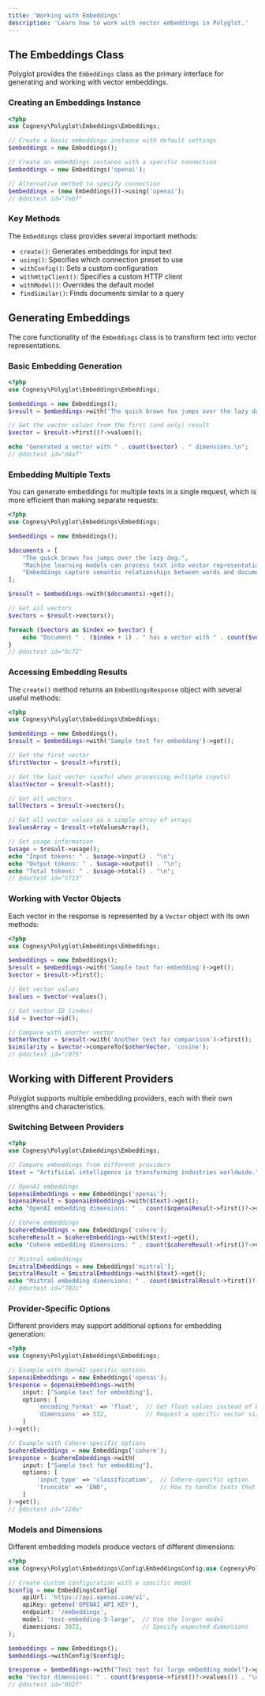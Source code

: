 ```yaml
---
title: 'Working with Embeddings'
description: 'Learn how to work with vector embeddings in Polyglot.'
---
```


## The Embeddings Class

Polyglot provides the `Embeddings` class as the primary interface for generating and working with vector embeddings.

### Creating an Embeddings Instance

```php
<?php
use Cognesy\Polyglot\Embeddings\Embeddings;

// Create a basic embeddings instance with default settings
$embeddings = new Embeddings();

// Create an embeddings instance with a specific connection
$embeddings = new Embeddings('openai');

// Alternative method to specify connection
$embeddings = (new Embeddings())->using('openai');
// @doctest id="7ebf"
```

### Key Methods

The `Embeddings` class provides several important methods:

- `create()`: Generates embeddings for input text
- `using()`: Specifies which connection preset to use
- `withConfig()`: Sets a custom configuration
- `withHttpClient()`: Specifies a custom HTTP client
- `withModel()`: Overrides the default model
- `findSimilar()`: Finds documents similar to a query




## Generating Embeddings

The core functionality of the `Embeddings` class is to transform text into vector representations.

### Basic Embedding Generation

```php
<?php
use Cognesy\Polyglot\Embeddings\Embeddings;

$embeddings = new Embeddings();
$result = $embeddings->with('The quick brown fox jumps over the lazy dog.')->get();

// Get the vector values from the first (and only) result
$vector = $result->first()?->values();

echo "Generated a vector with " . count($vector) . " dimensions.\n";
// @doctest id="d4af"
```

### Embedding Multiple Texts

You can generate embeddings for multiple texts in a single request, which is more efficient than making separate requests:

```php
<?php
use Cognesy\Polyglot\Embeddings\Embeddings;

$embeddings = new Embeddings();

$documents = [
    "The quick brown fox jumps over the lazy dog.",
    "Machine learning models can process text into vector representations.",
    "Embeddings capture semantic relationships between words and documents."
];

$result = $embeddings->with($documents)->get();

// Get all vectors
$vectors = $result->vectors();

foreach ($vectors as $index => $vector) {
    echo "Document " . ($index + 1) . " has a vector with " . count($vector->values()) . " dimensions.\n";
}
// @doctest id="8c72"
```

### Accessing Embedding Results

The `create()` method returns an `EmbeddingsResponse` object with several useful methods:

```php
<?php
use Cognesy\Polyglot\Embeddings\Embeddings;

$embeddings = new Embeddings();
$result = $embeddings->with('Sample text for embedding')->get();

// Get the first vector
$firstVector = $result->first();

// Get the last vector (useful when processing multiple inputs)
$lastVector = $result->last();

// Get all vectors
$allVectors = $result->vectors();

// Get all vector values as a simple array of arrays
$valuesArray = $result->toValuesArray();

// Get usage information
$usage = $result->usage();
echo "Input tokens: " . $usage->input() . "\n";
echo "Output tokens: " . $usage->output() . "\n";
echo "Total tokens: " . $usage->total() . "\n";
// @doctest id="5f13"
```

### Working with Vector Objects

Each vector in the response is represented by a `Vector` object with its own methods:

```php
<?php
use Cognesy\Polyglot\Embeddings\Embeddings;

$embeddings = new Embeddings();
$result = $embeddings->with('Sample text for embedding')->get();
$vector = $result->first();

// Get vector values
$values = $vector->values();

// Get vector ID (index)
$id = $vector->id();

// Compare with another vector
$otherVector = $result->with('Another text for comparison')->first();
$similarity = $vector->compareTo($otherVector, 'cosine');
// @doctest id="c075"
```



## Working with Different Providers

Polyglot supports multiple embedding providers, each with their own strengths and characteristics.

### Switching Between Providers

```php
<?php
use Cognesy\Polyglot\Embeddings\Embeddings;

// Compare embeddings from different providers
$text = "Artificial intelligence is transforming industries worldwide.";

// OpenAI embeddings
$openaiEmbeddings = new Embeddings('openai');
$openaiResult = $openaiEmbeddings->with($text)->get();
echo "OpenAI embedding dimensions: " . count($openaiResult->first()?->values()) . "\n";

// Cohere embeddings
$cohereEmbeddings = new Embeddings('cohere');
$cohereResult = $cohereEmbeddings->with($text)->get();
echo "Cohere embedding dimensions: " . count($cohereResult->first()?->values()) . "\n";

// Mistral embeddings
$mistralEmbeddings = new Embeddings('mistral');
$mistralResult = $mistralEmbeddings->with($text)->get();
echo "Mistral embedding dimensions: " . count($mistralResult->first()?->values()) . "\n";
// @doctest id="782c"
```

### Provider-Specific Options

Different providers may support additional options for embedding generation:

```php
<?php
use Cognesy\Polyglot\Embeddings\Embeddings;

// Example with OpenAI-specific options
$openaiEmbeddings = new Embeddings('openai');
$response = $openaiEmbeddings->with(
    input: ["Sample text for embedding"],
    options: [
        'encoding_format' => 'float',  // Get float values instead of base64
        'dimensions' => 512,           // Request a specific vector size (if supported)
    ]
)->get();

// Example with Cohere-specific options
$cohereEmbeddings = new Embeddings('cohere');
$response = $cohereEmbeddings->with(
    input: ["Sample text for embedding"],
    options: [
        'input_type' => 'classification',  // Cohere-specific option
        'truncate' => 'END',               // How to handle texts that exceed the token limit
    ]
)->get();
// @doctest id="22da"
```

### Models and Dimensions

Different embedding models produce vectors of different dimensions:

```php
<?php
use Cognesy\Polyglot\Embeddings\Config\EmbeddingsConfig;use Cognesy\Polyglot\Embeddings\Embeddings;

// Create custom configuration with a specific model
$config = new EmbeddingsConfig(
    apiUrl: 'https://api.openai.com/v1',
    apiKey: getenv('OPENAI_API_KEY'),
    endpoint: '/embeddings',
    model: 'text-embedding-3-large',  // Use the larger model
    dimensions: 3072,                 // Specify expected dimensions
);

$embeddings = new Embeddings();
$embeddings->withConfig($config);

$response = $embeddings->with("Test text for large embedding model")->get();
echo "Vector dimensions: " . count($response->first()?->values()) . "\n";
// @doctest id="0b2f"
```


